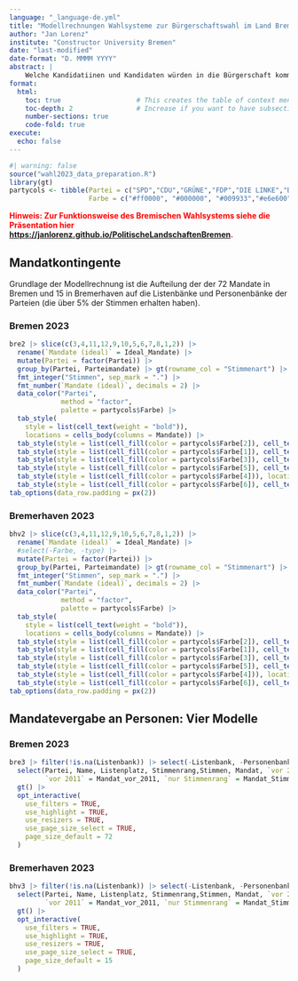 ```yaml
---
language: "_language-de.yml"
title: "Modellrechnungen Wahlsysteme zur Bürgerschaftswahl im Land Bremen 2023"
author: "Jan Lorenz"
institute: "Constructor University Bremen"
date: "last-modified"
date-format: "D. MMMM YYYY"
abstract: |
    Welche Kandidatiinen und Kandidaten würden in die Bürgerschaft kommen, wenn zuerst die Listenmandate vergeben würde und dann die Personenmandate im Vergleich zum aktuellen Verfahren, zur reinen Listenwahl und zur Vergabe nur nach Personenstimmenrangliste. 
format: 
  html:
    toc: true                   # This creates the table of context menu
    toc-depth: 2                # Increase if you want to have subsections in the table of context menu
    number-sections: true
    code-fold: true
execute: 
  echo: false
---
```


```r
#| warning: false
source("wahl2023_data_preparation.R")
library(gt)
partycols <- tibble(Partei = c("SPD","CDU","GRÜNE","FDP","DIE LINKE","BIW","AfD"), 
                    Farbe = c("#ff0000", "#000000", "#009933","#e6e600","#990033", "#ff9900", "#0099ff" ))
```


[**Hinweis: Zur Funktionsweise des Bremischen Wahlsystems siehe die Präsentation hier  <https://janlorenz.github.io/PolitischeLandschaftenBremen>.**]{style='color:red;'}

## Mandatkontingente

Grundlage der Modellrechnung ist die Aufteilung der der 72 Mandate in Bremen und 15 in Bremerhaven auf die Listenbänke und Personenbänke der Parteien (die über 5% der Stimmen erhalten haben). 

::: {.panel-tabset}

### Bremen 2023
```r
bre2 |> slice(c(3,4,11,12,9,10,5,6,7,8,1,2)) |> 
  rename(`Mandate (ideal)` = Ideal_Mandate) |> 
  mutate(Partei = factor(Partei)) |> 
  group_by(Partei, Parteimandate) |> gt(rowname_col = "Stimmenart") |> 
  fmt_integer("Stimmen", sep_mark = ".") |> 
  fmt_number(`Mandate (ideal)`, decimals = 2) |> 
  data_color("Partei",
             method = "factor",
             palette = partycols$Farbe) |> 
  tab_style(
    style = list(cell_text(weight = "bold")),
    locations = cells_body(columns = Mandate)) |> 
  tab_style(style = list(cell_fill(color = partycols$Farbe[2]), cell_text(color = "white")), locations = cells_row_groups(1)) |> 
  tab_style(style = list(cell_fill(color = partycols$Farbe[1]), cell_text(color = "white")), locations = cells_row_groups(2)) |> 
  tab_style(style = list(cell_fill(color = partycols$Farbe[3]), cell_text(color = "white")), locations = cells_row_groups(3)) |> 
  tab_style(style = list(cell_fill(color = partycols$Farbe[5]), cell_text(color = "white")), locations = cells_row_groups(4)) |> 
  tab_style(style = list(cell_fill(color = partycols$Farbe[4])), locations = cells_row_groups(5)) |> 
  tab_style(style = list(cell_fill(color = partycols$Farbe[6]), cell_text(color = "white")), locations = cells_row_groups(6)) |> 
tab_options(data_row.padding = px(2))
```

### Bremerhaven 2023

```r
bhv2 |> slice(c(3,4,11,12,9,10,5,6,7,8,1,2)) |> 
  rename(`Mandate (ideal)` = Ideal_Mandate) |> 
  #select(-Farbe, -type) |> 
  mutate(Partei = factor(Partei)) |> 
  group_by(Partei, Parteimandate) |> gt(rowname_col = "Stimmenart") |> 
  fmt_integer("Stimmen", sep_mark = ".") |> 
  fmt_number(`Mandate (ideal)`, decimals = 2) |> 
  data_color("Partei",
             method = "factor",
             palette = partycols$Farbe) |> 
  tab_style(
    style = list(cell_text(weight = "bold")),
    locations = cells_body(columns = Mandate)) |> 
  tab_style(style = list(cell_fill(color = partycols$Farbe[2]), cell_text(color = "white")), locations = cells_row_groups(1)) |> 
  tab_style(style = list(cell_fill(color = partycols$Farbe[1]), cell_text(color = "white")), locations = cells_row_groups(2)) |> 
  tab_style(style = list(cell_fill(color = partycols$Farbe[3]), cell_text(color = "white")), locations = cells_row_groups(3)) |> 
  tab_style(style = list(cell_fill(color = partycols$Farbe[5]), cell_text(color = "white")), locations = cells_row_groups(4)) |> 
  tab_style(style = list(cell_fill(color = partycols$Farbe[4])), locations = cells_row_groups(5)) |> 
  tab_style(style = list(cell_fill(color = partycols$Farbe[6]), cell_text(color = "white")), locations = cells_row_groups(6)) |> 
tab_options(data_row.padding = px(2))
```

:::


## Mandatevergabe an Personen: Vier Modelle

::: {.column-screen-inset-left}
::: {.panel-tabset}

### Bremen 2023
```r
bre3 |> filter(!is.na(Listenbank)) |> select(-Listenbank, -Personenbank) |> 
  select(Partei, Name, Listenplatz, Stimmenrang,Stimmen, Mandat, `vor 2019`=Mandat_vor_2019,
         `vor 2011` = Mandat_vor_2011, `nur Stimmenrang` = Mandat_Stimmenrang) |> 
  gt() |> 
  opt_interactive(
    use_filters = TRUE,
    use_highlight = TRUE,
    use_resizers = TRUE,
    use_page_size_select = TRUE, 
    page_size_default = 72
  )
```

### Bremerhaven 2023
```r
bhv3 |> filter(!is.na(Listenbank)) |> select(-Listenbank, -Personenbank) |> 
  select(Partei, Name, Listenplatz, Stimmenrang,Stimmen, Mandat, `vor 2019`=Mandat_vor_2019,
         `vor 2011` = Mandat_vor_2011, `nur Stimmenrang` = Mandat_Stimmenrang) |> 
  gt() |> 
  opt_interactive(
    use_filters = TRUE,
    use_highlight = TRUE,
    use_resizers = TRUE,
    use_page_size_select = TRUE, 
    page_size_default = 15
  )
```

:::
:::